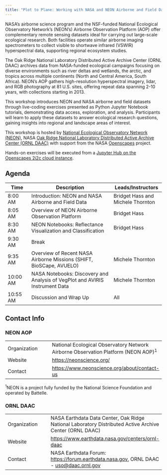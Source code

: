 ```yaml
---
title: "Plot to Plane: Working with NASA and NEON Airborne and Field Datasets"
---
```



NASA’s airborne science program and the NSF-funded National Ecological Observatory Network's (NEON's) Airborne Observation Platform (AOP) offer complementary remote sensing datasets ideal for carrying out large-scale ecological research. Both facilities operate similar airborne imaging spectrometers to collect visible to shortwave infrared (VSWIR) hyperspectral data, supporting regional ecosystem studies.

The Oak Ridge National Laboratory Distributed Active Archive Center (ORNL DAAC) archives data from NASA-funded ecological campaigns focusing on diverse environments such as river deltas and wetlands, the arctic, and tropics across multiple continents (North and Central America, South Africa). NEON's AOP gathers high-resolution hyperspectral imagery, lidar, and RGB photography at 81 U.S. sites, offering repeat data spanning 2-10 years, with collections starting in 2013.

This workshop introduces NEON and NASA airborne and field datasets through live-coding exercises presented as Python Jupyter Notebook tutorials, demonstrating data access, exploration, and analysis. Participants will learn to apply these datasets to answer ecological research questions, gaining insights into regional and landscape areas of interest. 

This workshop is hosted by [National Ecological Observatory Network (NEON)](https://neonscience.org/), NASA [Oak Ridge National Laboratory Distributed Active Archive Center (ORNL DAAC)](https://daac.ornl.gov/) with support from the NASA [Openscapes](https://nasa-openscapes.github.io/) project.  

Hands-on exercises will be executed from a [Jupyter Hub on the Openscapes 2i2c cloud instance](https://workshop.openscapes.2i2c.cloud/).

<!--
<iframe src="https://docs.google.com/presentation/d/1XrdG9P5rLNR8C1TeLpf80YZUCtqdmUev/embed?start=false&loop=false&delayms=3000" frameborder="0" width="750" height="445" allowfullscreen="true" mozallowfullscreen="true" webkitallowfullscreen="true"></iframe>
-->

## Agenda

| Time | Description | Leads/Instructors |  
|------|---------------------|-------------| 
|8:00 AM|Introduction: NEON and NASA Airborne and Field Data|Bridget Hass and Michele Thornton|  
|8:05 AM|Overview of NEON Airborne Observation Platform|Bridget Hass|  
|8:30 AM|NEON Notebooks: Reflectance Visualization and Classification|Bridget Hass|
|9:30 AM|Break||
|9:35 AM|Overview of Recent NASA Airborne Missions (SHIFT, BioSCape, AVUELO)|Michele Thornton|  
|10:00 AM|NASA Notebooks: Discovery and Analysis of VegPlot and AVIRIS Instrument Data|Michele Thornton| 
|10:55 AM|Discussion and Wrap Up|All|


## Contact Info  

### NEON AOP


|||
|-----------|-------------|
|Organization|National Ecological Observatory Network Airborne Observation Platform (NEON AOP)^1^||
|Website|<https://neonscience.org/>|  
|Contact|<https://www.neonscience.org/about/contact-us>|   

^1^NEON is a project fully funded by the National Science Foundation and operated by Battelle.


### ORNL DAAC

|||
|-----------|-------------|
|Organization|NASA Earthdata Data Center, Oak Ridge National Laboratory Distributed Active Archive Center (ORNL DAAC)|
|Website|<https://www.earthdata.nasa.gov/centers/ornl-daac>|  
|Contact|NASA Earthdata Forum: <https://forum.earthdata.nasa.gov>, ORNL DAAC - <uso@daac.ornl.gov> |